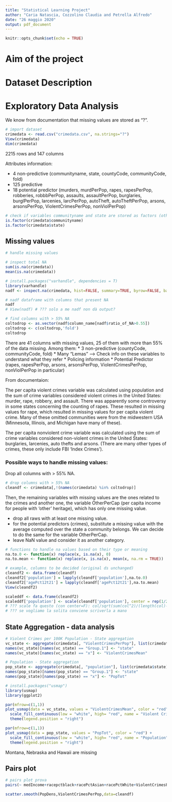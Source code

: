 ---
title: "Statistical Learning Project"
author: "Caria Natascia, Cozzolino Claudia and Petrella Alfredo"
date: "26 maggio 2020"
output: pdf_document
---

```{r setup, include=FALSE}
knitr::opts_chunk$set(echo = TRUE)
```

# Aim of the project

# Dataset Description

# Exploratory Data Analysis

We know from documentation that missing values are stored as "?".

```{r}
# import dataset
crimedata <- read.csv("crimedata.csv", na.strings="?")
View(crimedata)
dim(crimedata)
```
2215 rows and 147 columns

Attributes information:

* 4 non-predictive (communityname, state, countyCode, communityCode, fold)
* 125 predictive
* 18 potential predictor (murders, murdPerPop, rapes, rapesPerPop, robberies, robbbPerPop, assaults, assaultPerPop, burglaries,
  burglPerPop, larcenies, larcPerPop, autoTheft, autoTheftPerPop, arsons, arsonsPerPop, ViolentCrimesPerPop, nonViolPerPop)

```{r}
# check if variables communityname and state are stored as factors (others to check?)
is.factor(crimedata$communityname)
is.factor(crimedata$state)
```

## Missing values

```{r}
# handle missing values

# inspect total NA
sum(is.na(crimedata))
mean(is.na(crimedata))
```

```{r}
# install.packages("varhandle", dependencies = T)
library(varhandle)
nadf <- inspect.na(crimedata, hist=FALSE, summary=TRUE, byrow=FALSE, barplot=TRUE, na.value = NA)

# nadf dataframe with columns that present NA 
nadf
# View(nadf) # ??? solo a me nadf non dà output?
```

```{r}
# find columns with > 55% NA
coltodrop <- as.vector(nadf$column_name[nadf$ratio_of_NA>0.55])
coltodrop <- c(coltodrop,'fold')
coltodrop
```
There are 41 columns with missing values, 25 of them with more than 55% of the data missing.
Among them:
* 3 non-predictive (countyCode, communityCode, fold)
* Many "Lemas" ---> Check info on these variables to understand what they refer
* Policing information
* Potential Predictor (rapes, rapesPerPop, arsons, arsonsPerPop, ViolentCrimesPerPop, nonViolPerPop in particular)

From documentaion:

The per capita violent crimes variable was calculated using population and the sum of crime variables considered violent crimes in the 
United States: murder, rape, robbery, and assault. There was apparently some controversy in some states concerning the counting of
rapes. These resulted in missing values for rape, which resulted in missing values for per capita violent crime. Many of these omitted
communities were from the midwestern USA (Minnesota, Illinois, and Michigan have many of these).

The per capita nonviolent crime variable was calculated using the sum of crime variables considered non-violent crimes in the United
States: burglaries, larcenies, auto thefts and arsons. (There are many other types of crimes, these only include FBI 'Index Crimes').

### Possible ways to handle missing values:
Drop all columns with > 55% NA.

```{r}
# drop columns with > 55% NA
cleandf <- crimedata[,!(names(crimedata) %in% coltodrop)]
```

Then, the remaining variables with missing values are the ones related to the crimes and another one, the variable OtherPerCap (per
capita income for people with 'other' heritage), which has only one missing value.

* drop all raws with at least one missing value.
* for the potential predictors (crimes), substitute a missing value with the average computed over the state a community belongs. We can
  decide to do the same for the variable OtherPerCap.
* leave NaN value and consider it as another category.

```{r}
# functions to handle na values based on their type or meaning
na.to.0 <- function(x) replace(x, is.na(x), 0)
na.to.mean <- function(x) replace(x, is.na(x), mean(x, na.rm = TRUE))
```

```{r}
# example, columns to be decided (original ds unchanged)
cleandf2 <- data.frame(cleandf)
cleandf2['population'] = lapply(cleandf['population'],na.to.0)
cleandf2['agePct12t21'] = lapply(cleandf['agePct12t21'],na.to.mean)
View(cleandf2)
```

```{r}
scaleddf <- data.frame(cleandf2)
scaleddf['population'] <- scale(cleandf['population'], center = rep(1/2))
# ??? scale fa questo (con center=F): col/sqrt(sum(col^2)/(length(col)-1))
# ??? se vogliamo la solita conviene scriverla a mano
```


## State Aggregation - data analysis

```{r}
# Violent Crimes per 100K Population - State aggregation
vc_state <- aggregate(crimedata[, "ViolentCrimesPerPop"], list(crimedata$state), mean)
names(vc_state)[names(vc_state) == "Group.1"] <- "state"
names(vc_state)[names(vc_state) == "x"] <- "ViolentCrimesMean"
```

```{r}
# Population - State aggregation
pop_state <- aggregate(crimedata[, "population"], list(crimedata$state), sum)
names(pop_state)[names(pop_state) == "Group.1"] <- "state"
names(pop_state)[names(pop_state) == "x"] <- "PopTot"
```

```{r include=FALSE}
# install.packages("usmap")
library(usmap)
library(ggplot2)
```

```{r, fig.height = 3, fig.align = "center"}
par(mfrow=c(1,1))
plot_usmap(data = vc_state, values = "ViolentCrimesMean", color = "red") + 
  scale_fill_continuous(low = "white", high= "red", name = "Violent Crimes", label = scales::comma) + 
  theme(legend.position = "right")
```


```{r, fig.height = 3, fig.align = "center"}
par(mfrow=c(1,1))
plot_usmap(data = pop_state, values = "PopTot", color = "red") + 
  scale_fill_continuous(low = "white", high= "red", name = "Population", label = scales::comma) + 
  theme(legend.position = "right")
```
Montana, Nebraska and Hawaii are missing

## Pairs plot

```{r}
# pairs plot prova
pairs(~ medIncome+racepctblack+racePctAsian+racePctWhite+ViolentCrimesPerPop,data=cleandf)
```

```{r}
scatter.smooth(PopDens,ViolentCrimesPerPop,data=cleandf)
```
